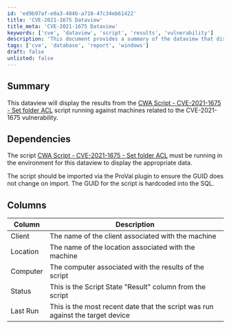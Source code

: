 ```yaml
---
id: 'ed9b97af-e0a3-484b-a710-47c34eb61422'
title: 'CVE-2021-1675 Dataview'
title_meta: 'CVE-2021-1675 Dataview'
keywords: ['cve', 'dataview', 'script', 'results', 'vulnerability']
description: 'This document provides a summary of the dataview that displays results from the CWA Script related to the CVE-2021-1675 vulnerability, including dependencies and a detailed description of the columns presented in the dataview.'
tags: ['cve', 'database', 'report', 'windows']
draft: false
unlisted: false
---
```

## Summary

This dataview will display the results from the [CWA Script - CVE-2021-1675 - Set folder ACL](https://proval.itglue.com/DOC-5078775-7798632) script running against machines related to the CVE-2021-1675 vulnerability.

## Dependencies

The script [CWA Script - CVE-2021-1675 - Set folder ACL](https://proval.itglue.com/DOC-5078775-7798632) must be running in the environment for this dataview to display the appropriate data.

The script should be imported via the ProVal plugin to ensure the GUID does not change on import. The GUID for the script is hardcoded into the SQL.

## Columns

| Column     | Description                                                                 |
|------------|-----------------------------------------------------------------------------|
| Client     | The name of the client associated with the machine                          |
| Location   | The name of the location associated with the machine                        |
| Computer   | The computer associated with the results of the script                      |
| Status     | This is the Script State "Result" column from the script                   |
| Last Run   | This is the most recent date that the script was run against the target device |












